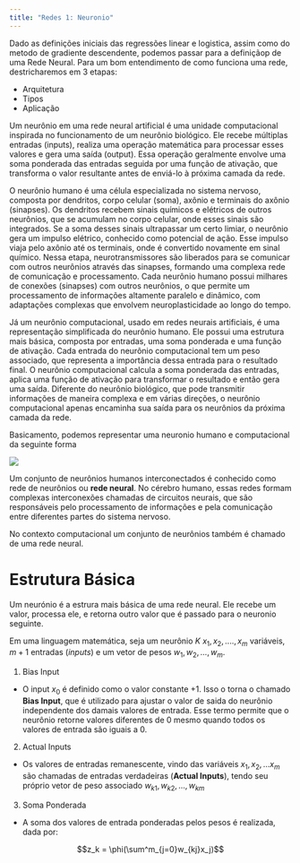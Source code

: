 ```yaml
---
title: "Redes 1: Neuronio"
---
```


Dado as definições iniciais das regressões linear e logistica, assim como do metodo de gradiente descendente, podemos passar para a definiçãop de uma Rede Neural.
Para um bom entendimento de como funciona uma rede, destricharemos em 3 etapas:

  * Arquitetura 
  * Tipos
  * Aplicação

Um neurônio em uma rede neural artificial é uma unidade computacional inspirada no funcionamento de um neurônio biológico. Ele recebe múltiplas entradas (inputs), realiza uma operação matemática para processar esses valores e gera uma saída (output). Essa operação geralmente envolve uma soma ponderada das entradas seguida por uma função de ativação, que transforma o valor resultante antes de enviá-lo à próxima camada da rede.

O neurônio humano é uma célula especializada no sistema nervoso, composta por dendritos, corpo celular (soma), axônio e terminais do axônio (sinapses). Os dendritos recebem sinais químicos e elétricos de outros neurônios, que se acumulam no corpo celular, onde esses sinais são integrados. Se a soma desses sinais ultrapassar um certo limiar, o neurônio gera um impulso elétrico, conhecido como potencial de ação. Esse impulso viaja pelo axônio até os terminais, onde é convertido novamente em sinal químico. Nessa etapa, neurotransmissores são liberados para se comunicar com outros neurônios através das sinapses, formando uma complexa rede de comunicação e processamento. Cada neurônio humano possui milhares de conexões (sinapses) com outros neurônios, o que permite um processamento de informações altamente paralelo e dinâmico, com adaptações complexas que envolvem neuroplasticidade ao longo do tempo.

Já um neurônio computacional, usado em redes neurais artificiais, é uma representação simplificada do neurônio humano. Ele possui uma estrutura mais básica, composta por entradas, uma soma ponderada e uma função de ativação. Cada entrada do neurônio computacional tem um peso associado, que representa a importância dessa entrada para o resultado final. O neurônio computacional calcula a soma ponderada das entradas, aplica uma função de ativação para transformar o resultado e então gera uma saída. Diferente do neurônio biológico, que pode transmitir informações de maneira complexa e em várias direções, o neurônio computacional apenas encaminha sua saída para os neurônios da próxima camada da rede.

Basicamento, podemos representar uma neuronio humano e computacional da seguinte forma

![](images/neuron.png)

Um conjunto de neurônios humanos interconectados é conhecido como rede de neurônios ou **rede neural**. No cérebro humano, essas redes formam complexas interconexões chamadas de circuitos neurais, que são responsáveis pelo processamento de informações e pela comunicação entre diferentes partes do sistema nervoso.

No contexto computacional um conjunto de neurônios também é chamado de uma rede neural. 

# Estrutura Básica

Um neurónio é a estrura mais básica de uma rede neural. Ele recebe um valor, processa ele, e retorna outro valor que é passado para o neuronio seguinte.

Em uma linguagem matemática, seja um neurônio $K$ $x_1,x_2, ....,x_m$ variáveis, $m+1$ entradas (*inputs*) e um vetor de pesos $w_1,w_2, ..., w_m$. 

  1. Bias Input
  - O input $x_0$ é definido como o valor constante $+1$. Isso o torna o chamado **Bias Input**, que é utilizado para ajustar o valor de saida do neurônio independente dos damais valores de entrada. Esse termo permite que o neurônio retorne valores diferentes de 0 mesmo quando todos os valores de entrada são iguais a 0. 
  
  2. Actual Inputs
  - Os valores de entradas remanescente, vindo das variáveis $x_1,x_2, ...x_m$ são chamadas de entradas verdadeiras (**Actual Inputs**), tendo seu próprio vetor de peso associado $w_{k1}, w_{k2},..., w_{km}$
  
  3. Soma Ponderada
  - A soma dos valores de entrada ponderadas pelos pesos é realizada, dada por:
  
$$z_k = \phi(\sum^m_{j=0}w_{kj}x_j)$$





